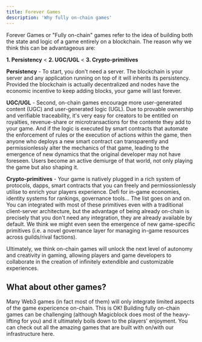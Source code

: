 ```yaml
---
title: Forever Games
description: 'Why fully on-chain games'
---
```


Forever Games or "Fully on-chain" games refer to the idea of building both the state and logic of a game entirely on a blockchain. The reason why we think this can be advantageous are:

**1. Persistency**
<
**2. UGC/UGL**
<
**3. Crypto-primitives**


**Persistency** - To start, you don't need a server. The blockchain is your server and any application running on top of it will inherits its persistency. Provided the blockchain is actually decentralized and nodes have the economic incentive to keep adding blocks, your game will last forever. 

**UGC/UGL** - Second, on-chain games encourage more user-generated content (UGC) and user-generated logic (UGL). Due to provable ownership and verifiable traceability, it's very easy for creators to be entitled on royalties, revenue-share or microtransactions for the contente they add to your game. And if the logic is executed by smart contracts that automate the enforcement of rules or the execution of actions within the game, then anyone who deploys a new smart contract can transparently and permissionlessly alter the mechanics of that game, leading to the emergence of new dynamics that the original developer may not have foreseen. Users become an active demiurge of that world, not only playing the game but also shaping it.

**Crypto-primitives** - Your game is natively plugged in a rich system of protocols, dapps, smart contracts that you can freely and permiossionlessly utilise to enrich your players experience. Defi for in-game economies, identity systems for rankings, governance tools... The list goes on and on. You can integrated with most of these primitives even with a traditional client-server architecture, but the advantage of being already on-chain is precisely that you don't need any integration, they are already available by default. We think we might even seen the emergence of new game-specific primitives (i.e. a novel governance layer for managing in-game resources across guilds/rival factions).

Ultimately, we think on-chain games will unlock the next level of autonomy and creativity in gaming, allowing players and game developers to collaborate in the creation of infinitely extendible and customizable experiences. 

## What about other games?

Many Web3 games (in fact most of them) will only integrate limited aspects of the game expericence on-chain. This is OK! 
Building fully on-chain games can be challenging (although Magicblock does most of the heavy-lifting for you) and it ultimately boils down to the players' enjoyment. You can check out all the amazing games that are built with on/with our infrastructure here. 

